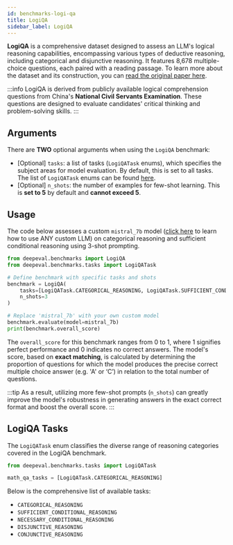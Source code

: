 ```yaml
---
id: benchmarks-logi-qa
title: LogiQA
sidebar_label: LogiQA
---
```


<head>
  <link rel="canonical" href="https://deepeval.com/docs/benchmarks-logi-qa" />
</head>

**LogiQA** is a comprehensive dataset designed to assess an LLM's logical reasoning capabilities, encompassing various types of deductive reasoning, including categorical and disjunctive reasoning. It features 8,678 multiple-choice questions, each paired with a reading passage. To learn more about the dataset and its construction, you can [read the original paper here](https://arxiv.org/pdf/2007.08124).

:::info
LogiQA is derived from publicly available logical comprehension questions from China's **National Civil Servants Examination**. These questions are designed to evaluate candidates' critical thinking and problem-solving skills.
:::

## Arguments

There are **TWO** optional arguments when using the `LogiQA` benchmark:

- [Optional] `tasks`: a list of tasks (`LogiQATask` enums), which specifies the subject areas for model evaluation. By default, this is set to all tasks. The list of `LogiQATask` enums can be found [here](#logiqa-tasks).
- [Optional] `n_shots`: the number of examples for few-shot learning. This is **set to 5** by default and **cannot exceed 5**.

## Usage

The code below assesses a custom `mistral_7b` model ([click here](/guides/guides-using-custom-llms) to learn how to use ANY custom LLM) on categorical reasoning and sufficient conditional reasoning using 3-shot prompting.

```python
from deepeval.benchmarks import LogiQA
from deepeval.benchmarks.tasks import LogiQATask

# Define benchmark with specific tasks and shots
benchmark = LogiQA(
    tasks=[LogiQATask.CATEGORICAL_REASONING, LogiQATask.SUFFICIENT_CONDITIONAL_REASONING],
    n_shots=3
)

# Replace 'mistral_7b' with your own custom model
benchmark.evaluate(model=mistral_7b)
print(benchmark.overall_score)
```

The `overall_score` for this benchmark ranges from 0 to 1, where 1 signifies perfect performance and 0 indicates no correct answers. The model's score, based on **exact matching**, is calculated by determining the proportion of questions for which the model produces the precise correct multiple choice answer (e.g. 'A' or ‘C’) in relation to the total number of questions.

:::tip
As a result, utilizing more few-shot prompts (`n_shots`) can greatly improve the model's robustness in generating answers in the exact correct format and boost the overall score.
:::

## LogiQA Tasks

The `LogiQATask` enum classifies the diverse range of reasoning categories covered in the LogiQA benchmark.

```python
from deepeval.benchmarks.tasks import LogiQATask

math_qa_tasks = [LogiQATask.CATEGORICAL_REASONING]
```

Below is the comprehensive list of available tasks:

- `CATEGORICAL_REASONING`
- `SUFFICIENT_CONDITIONAL_REASONING`
- `NECESSARY_CONDITIONAL_REASONING`
- `DISJUNCTIVE_REASONING`
- `CONJUNCTIVE_REASONING`
